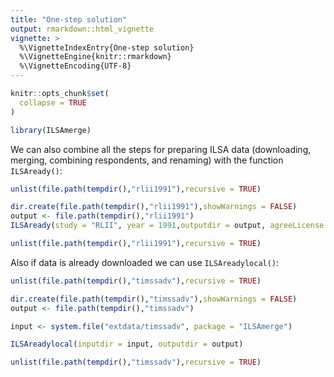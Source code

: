 ```yaml
---
title: "One-step solution"
output: rmarkdown::html_vignette
vignette: >
  %\VignetteIndexEntry{One-step solution}
  %\VignetteEngine{knitr::rmarkdown}
  %\VignetteEncoding{UTF-8}
---
```


```r
knitr::opts_chunk$set(
  collapse = TRUE
)
```

```r
library(ILSAmerge)
```


We can also combine all the steps for preparing ILSA data (downloading, merging,
combining respondents, and renaming) with the function `ILSAready()`:

```r
unlist(file.path(tempdir(),"rlii1991"),recursive = TRUE)
```
```r
dir.create(file.path(tempdir(),"rlii1991"),showWarnings = FALSE)
output <- file.path(tempdir(),"rlii1991")
ILSAready(study = "RLII", year = 1991,outputdir = output, agreeLicense = TRUE)
```
```r
unlist(file.path(tempdir(),"rlii1991"),recursive = TRUE)
```


Also if data is already downloaded we can use `ILSAreadylocal()`:
```r
unlist(file.path(tempdir(),"timssadv"),recursive = TRUE)
```

```r
dir.create(file.path(tempdir(),"timssadv"),showWarnings = FALSE)
output <- file.path(tempdir(),"timssadv")

input <- system.file("extdata/timssadv", package = "ILSAmerge")

ILSAreadylocal(inputdir = input, outputdir = output)
```

```r
unlist(file.path(tempdir(),"timssadv"),recursive = TRUE)
```
